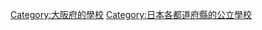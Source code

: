 {{日本行政區劃分類導航|的公立學校|top=日本各都道府縣的公立學校}}

[[Category:大阪府的學校|Category:大阪府的學校]]
[[Category:日本各都道府縣的公立學校|Category:日本各都道府縣的公立學校]]